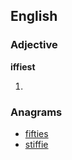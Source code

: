==English==

===Adjective===
'''iffiest'''

# {{superlative of|[[iffy]]}}

===Anagrams===
* [[fifties#English|fifties]]
* [[stiffie#English|stiffie]]